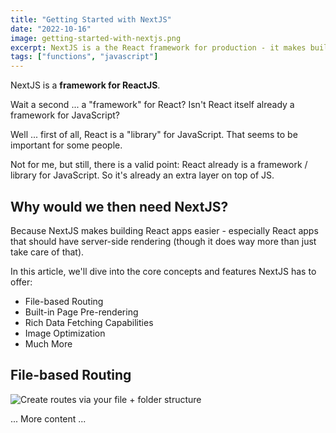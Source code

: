 ```yaml
---
title: "Getting Started with NextJS"
date: "2022-10-16"
image: getting-started-with-nextjs.png
excerpt: NextJS is a the React framework for production - it makes building fullstack React apps and sites a breeze and ships with built-in SSR.
tags: ["functions", "javascript"]
---
```


NextJS is a **framework for ReactJS**.

Wait a second ... a "framework" for React? Isn't React itself already a framework for JavaScript?

Well ... first of all, React is a "library" for JavaScript. That seems to be important for some people.

Not for me, but still, there is a valid point: React already is a framework / library for JavaScript. So it's already an extra layer on top of JS.

## Why would we then need NextJS?

Because NextJS makes building React apps easier - especially React apps that should have server-side rendering (though it does way more than just take care of that).

In this article, we'll dive into the core concepts and features NextJS has to offer:

- File-based Routing
- Built-in Page Pre-rendering
- Rich Data Fetching Capabilities
- Image Optimization
- Much More

## File-based Routing

![Create routes via your file + folder structure](nextjs-file-based-routing.png)

... More content ...
